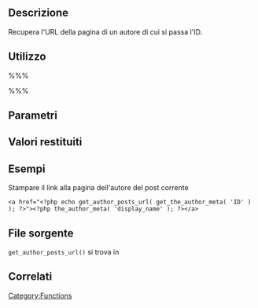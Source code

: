{{Languages|
{{en|Function Reference/get_author_posts_url}}
{{it|Riferimento funzioni/get_author_posts_url}}
}}

== Descrizione ==

Recupera l'URL della pagina di un autore di cui si passa l'ID.

== Utilizzo ==

%%%<?php get_author_posts_url( $author_id, $author_nicename ); ?>%%%

== Parametri ==

{{it:Parameter|$author_id|integer|ID dell'autore di cui recuperare l'URL.}}
{{it:Parameter|$author_nicename|string|Nickname dell'utente.|opzionale}}

== Valori restituiti ==
{{it:Return||string|URL della pagina dell'autore.}}

== Esempi ==

Stampare il link alla pagina dell'autore del post corrente

<pre><a href="<?php echo get_author_posts_url( get_the_author_meta( 'ID' ) ); ?>"><?php the_author_meta( 'display_name' ); ?></a></pre>

== File sorgente ==

<tt>get_author_posts_url()</tt> si trova in <tt>{{Trac|wp-includes/author-template.php}}</tt>

== Correlati ==

{{Author Tags}}

{{it:Tag Footer}}

[[Category:Functions]]